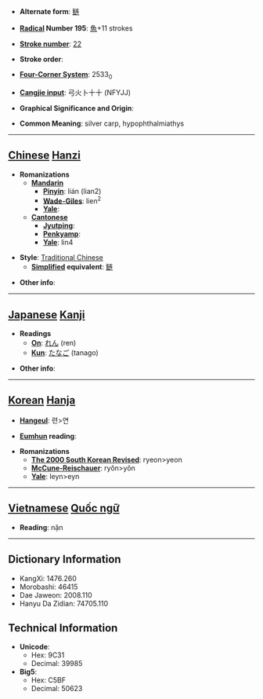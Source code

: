 * '''Alternate form''': [[鲢]]

* '''[[Wiktionary:Chinese radical index| Radical]] Number 195''': [[Wiktionary:Chinese radical index 魚|魚]]+11 strokes

* '''[[Wiktionary:Chinese total strokes index|Stroke number]]''': [[Wiktionary:Chinese total strokes index 22|22]]

* '''Stroke order''': 

* '''[[Wiktionary:Chinese four corner index|Four-Corner System]]''': 2533<sub>0</sub>

* '''[[Wiktionary:Chinese Cangjie index|Cangjie input]]''': 弓火卜十十 (NFYJJ)

* '''Graphical Significance and Origin''': 

* '''Common Meaning''': silver carp, hypophthalmiathys

----

== [[Chinese]] [[Hanzi]] ==

* '''Romanizations'''
** '''[[Mandarin]]'''
*** '''[[Pinyin]]''': lián (lian2)
*** '''[[Wade-Giles]]''': lien<sup>2</sup>
*** '''[[Yale]]''': 
** '''[[Cantonese]]'''
*** '''[[Jyutping]]''':
*** '''[[Penkyamp]]''': 
*** '''[[Yale]]''': lin4

* '''Style''': [[Traditional Chinese]] 
** '''[[Simplified Chinese|Simplified]] equivalent''': [[鲢]]

* '''Other info''': 

----

== [[Japanese]] [[Kanji]] ==

* '''Readings'''
** '''[[On]]''': [[れん]] (ren)
** '''[[Kun]]''': [[たなご]] (tanago)

* '''Other info''':  

----

== [[Korean]] [[Hanja]] ==

* '''[[Hangeul]]''': 련>연

* '''[[Eumhun]] reading''': 

* '''Romanizations'''
** '''[[The 2000 South Korean Revised Romanization|The 2000 South Korean Revised]]''': ryeon>yeon
** '''[[McCune-Reischauer]]''': ryŏn>yŏn
** '''[[Yale]]''': leyn>eyn


----

== [[Vietnamese]] [[Quốc ngữ]] ==

* '''Reading''': nặn

----

== Dictionary Information ==

* KangXi: 1476.260
* Morobashi: 46415
* Dae Jaweon: 2008.110
* Hanyu Da Zidian: 74705.110

== Technical Information ==

* '''Unicode''':
** Hex: 9C31
** Decimal: 39985
* '''Big5''':
** Hex: C5BF
** Decimal: 50623